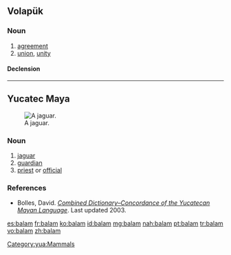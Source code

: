 {{also|bālam|bālām}}
==Volapük==

===Noun===
{{vo-noun}}

# [[agreement]]
# [[union]], [[unity]]

====Declension====
{{vo-decl-noun}}

----

==Yucatec Maya==
[[Image:Standing jaguar.jpg|thumb|right|A jaguar.]]

===Noun===
{{yua-noun}}

# [[jaguar]]
# [[guardian]]
# [[priest]] or [[official]]

===References===
* Bolles, David. ''[http://www.famsi.org/reports/96072/index.html Combined Dictionary–Concordance of the Yucatecan Mayan Language]''. Last updated 2003.

[[Category:yua:Mammals]]

[[es:balam]]
[[fr:balam]]
[[ko:balam]]
[[id:balam]]
[[mg:balam]]
[[nah:balam]]
[[pt:balam]]
[[tr:balam]]
[[vo:balam]]
[[zh:balam]]
